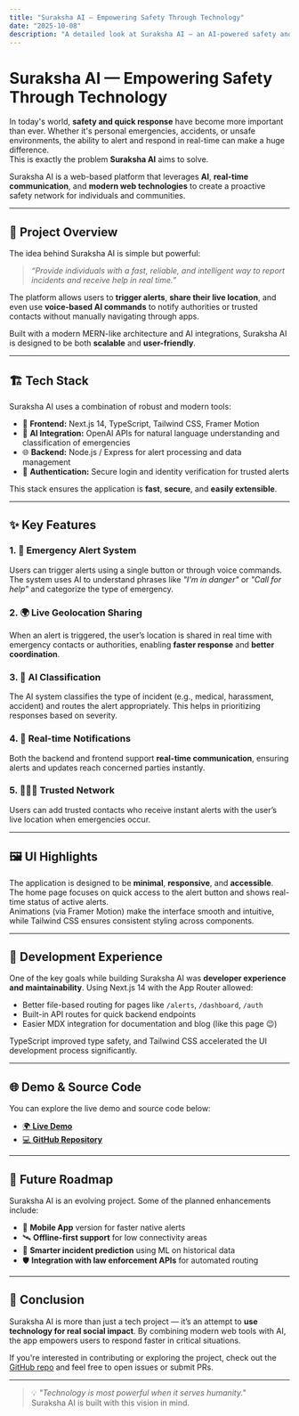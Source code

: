 ```yaml
---
title: "Suraksha AI — Empowering Safety Through Technology"
date: "2025-10-08"
description: "A detailed look at Suraksha AI — an AI-powered safety and security platform built with modern web technologies."
---
```


# Suraksha AI — Empowering Safety Through Technology

In today's world, **safety and quick response** have become more important than ever. Whether it's personal emergencies, accidents, or unsafe environments, the ability to alert and respond in real-time can make a huge difference.  
This is exactly the problem **Suraksha AI** aims to solve.

Suraksha AI is a web-based platform that leverages **AI**, **real-time communication**, and **modern web technologies** to create a proactive safety network for individuals and communities.

---

## 🧠 Project Overview

The idea behind Suraksha AI is simple but powerful:

> *“Provide individuals with a fast, reliable, and intelligent way to report incidents and receive help in real time.”*

The platform allows users to **trigger alerts**, **share their live location**, and even use **voice-based AI commands** to notify authorities or trusted contacts without manually navigating through apps.  

Built with a modern MERN-like architecture and AI integrations, Suraksha AI is designed to be both **scalable** and **user-friendly**.

---

## 🏗️ Tech Stack

Suraksha AI uses a combination of robust and modern tools:

- 🧰 **Frontend:** Next.js 14, TypeScript, Tailwind CSS, Framer Motion  
- 🧠 **AI Integration:** OpenAI APIs for natural language understanding and classification of emergencies  
- 🌐 **Backend:** Node.js / Express for alert processing and data management  
- 🔐 **Authentication:** Secure login and identity verification for trusted alerts

This stack ensures the application is **fast**, **secure**, and **easily extensible**.

---

## ✨ Key Features

### 1. 🚨 **Emergency Alert System**
Users can trigger alerts using a single button or through voice commands. The system uses AI to understand phrases like _"I'm in danger"_ or _"Call for help"_ and categorize the type of emergency.

### 2. 🌍 **Live Geolocation Sharing**
When an alert is triggered, the user’s location is shared in real time with emergency contacts or authorities, enabling **faster response** and **better coordination**.

### 3. 🧠 **AI Classification**
The AI system classifies the type of incident (e.g., medical, harassment, accident) and routes the alert appropriately. This helps in prioritizing responses based on severity.

### 4. 🔔 **Real-time Notifications**
Both the backend and frontend support **real-time communication**, ensuring alerts and updates reach concerned parties instantly.

### 5. 🧑‍🤝‍🧑 **Trusted Network**
Users can add trusted contacts who receive instant alerts with the user’s live location when emergencies occur.

---

## 🖼️ UI Highlights

The application is designed to be **minimal**, **responsive**, and **accessible**.  
The home page focuses on quick access to the alert button and shows real-time status of active alerts.  
Animations (via Framer Motion) make the interface smooth and intuitive, while Tailwind CSS ensures consistent styling across components.

---

## 🧪 Development Experience

One of the key goals while building Suraksha AI was **developer experience and maintainability**. Using Next.js 14 with the App Router allowed:

- Better file-based routing for pages like `/alerts`, `/dashboard`, `/auth`
- Built-in API routes for quick backend endpoints
- Easier MDX integration for documentation and blog (like this page 😉)

TypeScript improved type safety, and Tailwind CSS accelerated the UI development process significantly.

---

## 🌐 Demo & Source Code

You can explore the live demo and source code below:

- [🌍 **Live Demo**](https://your-demo-link.com)
- [💻 **GitHub Repository**](https://github.com/rajankit3107/suraksha-ai)

---

## 🚀 Future Roadmap

Suraksha AI is an evolving project. Some of the planned enhancements include:

- 📱 **Mobile App** version for faster native alerts  
- 🛰️ **Offline-first support** for low connectivity areas  
- 🧠 **Smarter incident prediction** using ML on historical data  
- 🛡️ **Integration with law enforcement APIs** for automated routing

---

## 📝 Conclusion

Suraksha AI is more than just a tech project — it’s an attempt to **use technology for real social impact**. By combining modern web tools with AI, the app empowers users to respond faster in critical situations.

If you're interested in contributing or exploring the project, check out the [GitHub repo](https://github.com/rajankit3107/suraksha-ai) and feel free to open issues or submit PRs.

---

> 💡 *"Technology is most powerful when it serves humanity."*  
> Suraksha AI is built with this vision in mind.

